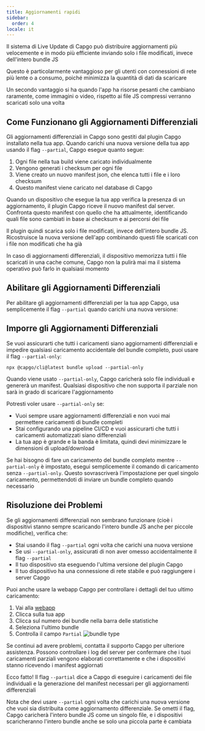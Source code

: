 ```yaml
---
title: Aggiornamenti rapidi
sidebar:
  order: 4
locale: it
---
```


Il sistema di Live Update di Capgo può distribuire aggiornamenti più velocemente e in modo più efficiente inviando solo i file modificati, invece dell'intero bundle JS

Questo è particolarmente vantaggioso per gli utenti con connessioni di rete più lente o a consumo, poiché minimizza la quantità di dati da scaricare

Un secondo vantaggio si ha quando l'app ha risorse pesanti che cambiano raramente, come immagini o video, rispetto ai file JS compressi verranno scaricati solo una volta

## Come Funzionano gli Aggiornamenti Differenziali

Gli aggiornamenti differenziali in Capgo sono gestiti dal plugin Capgo installato nella tua app. Quando carichi una nuova versione della tua app usando il flag `--partial`, Capgo esegue quanto segue:

1. Ogni file nella tua build viene caricato individualmente
2. Vengono generati i checksum per ogni file
3. Viene creato un nuovo manifest json, che elenca tutti i file e i loro checksum
4. Questo manifest viene caricato nel database di Capgo

Quando un dispositivo che esegue la tua app verifica la presenza di un aggiornamento, il plugin Capgo riceve il nuovo manifest dal server. Confronta questo manifest con quello che ha attualmente, identificando quali file sono cambiati in base ai checksum e ai percorsi dei file

Il plugin quindi scarica solo i file modificati, invece dell'intero bundle JS. Ricostruisce la nuova versione dell'app combinando questi file scaricati con i file non modificati che ha già

<Aside title="Manifest">

In caso di aggiornamenti differenziali, il dispositivo memorizza tutti i file scaricati in una cache comune, Capgo non la pulirà mai ma il sistema operativo può farlo in qualsiasi momento

</Aside>

## Abilitare gli Aggiornamenti Differenziali

Per abilitare gli aggiornamenti differenziali per la tua app Capgo, usa semplicemente il flag `--partial` quando carichi una nuova versione:

## Imporre gli Aggiornamenti Differenziali

Se vuoi assicurarti che tutti i caricamenti siano aggiornamenti differenziali e impedire qualsiasi caricamento accidentale del bundle completo, puoi usare il flag `--partial-only`:

```shell
npx @capgo/cli@latest bundle upload --partial-only
```

Quando viene usato `--partial-only`, Capgo caricherà solo file individuali e genererà un manifest. Qualsiasi dispositivo che non supporta il parziale non sarà in grado di scaricare l'aggiornamento

Potresti voler usare `--partial-only` se:

- Vuoi sempre usare aggiornamenti differenziali e non vuoi mai permettere caricamenti di bundle completi
- Stai configurando una pipeline CI/CD e vuoi assicurarti che tutti i caricamenti automatizzati siano differenziali
- La tua app è grande e la banda è limitata, quindi devi minimizzare le dimensioni di upload/download

Se hai bisogno di fare un caricamento del bundle completo mentre `--partial-only` è impostato, esegui semplicemente il comando di caricamento senza `--partial-only`. Questo sovrascriverà l'impostazione per quel singolo caricamento, permettendoti di inviare un bundle completo quando necessario

## Risoluzione dei Problemi

Se gli aggiornamenti differenziali non sembrano funzionare (cioè i dispositivi stanno sempre scaricando l'intero bundle JS anche per piccole modifiche), verifica che:

- Stai usando il flag `--partial` ogni volta che carichi una nuova versione
- Se usi `--partial-only`, assicurati di non aver omesso accidentalmente il flag `--partial`
- Il tuo dispositivo sta eseguendo l'ultima versione del plugin Capgo
- Il tuo dispositivo ha una connessione di rete stabile e può raggiungere i server Capgo

Puoi anche usare la webapp Capgo per controllare i dettagli del tuo ultimo caricamento:
<Steps>
1. Vai alla [webapp](https://app.capgo.io)
2. Clicca sulla tua app
3. Clicca sul numero dei bundle nella barra delle statistiche
4. Seleziona l'ultimo bundle
5. Controlla il campo `Partial`
  ![bundle type](/bundle_type.webp)
</Steps>

Se continui ad avere problemi, contatta il supporto Capgo per ulteriore assistenza. Possono controllare i log del server per confermare che i tuoi caricamenti parziali vengono elaborati correttamente e che i dispositivi stanno ricevendo i manifest aggiornati

Ecco fatto! Il flag `--partial` dice a Capgo di eseguire i caricamenti dei file individuali e la generazione del manifest necessari per gli aggiornamenti differenziali

Nota che devi usare `--partial` ogni volta che carichi una nuova versione che vuoi sia distribuita come aggiornamento differenziale. Se ometti il flag, Capgo caricherà l'intero bundle JS come un singolo file, e i dispositivi scaricheranno l'intero bundle anche se solo una piccola parte è cambiata
